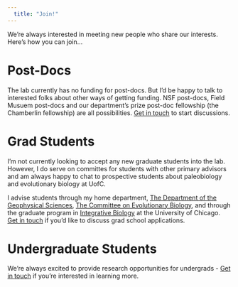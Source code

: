 ```yaml
---
  title: "Join!"
---
```


We're always interested in meeting new people who share our interests. Here's how you can join...

# Post-Docs

The lab currently has no funding for post-docs. But I'd be happy to talk to interested folks about other ways of getting funding. NSF post-docs, Field Musuem post-docs and our department's prize post-doc fellowship (the Chamberlin fellowship) are all possibilities. [Get in touch](mailto:gslater@uchicago.edu) to start discussions.

# Grad Students

I'm not currently looking to accept any new graduate students into the lab. However, I do serve on committes for students with other primary advisors and am always happy to chat to prospective students about paleobiology and evolutionary biology at UofC.

I advise students through my home department, [The Department of the Geophysical Sciences](https://geosci.uchicago.edu), [The Committee on Evolutionary Biology](https://evbio.uchicago.edu), and through the graduate program in [Integrative Biology](https://biosciences.uchicago.edu/programs/integrative-biology) at the University of Chicago. [Get in touch](mailto:gslater@uchicago.edu) if you'd like to discuss grad school applications.

# Undergraduate Students

We're always excited to provide research opportunities for undergrads - [Get in touch](mailto:gslater@uchicago.edu) if you're interested in learning more.

